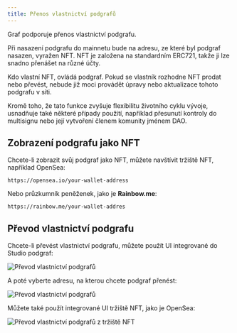 ```yaml
---
title: Přenos vlastnictví podgrafů
---
```


Graf podporuje přenos vlastnictví podgrafu.

Při nasazení podgrafu do mainnetu bude na adresu, ze které byl podgraf nasazen, vyražen NFT. NFT je založena na standardním ERC721, takže ji lze snadno přenášet na různé účty.

Kdo vlastní NFT, ovládá podgraf. Pokud se vlastník rozhodne NFT prodat nebo převést, nebude již moci provádět úpravy nebo aktualizace tohoto podgrafu v síti.

Kromě toho, že tato funkce zvyšuje flexibilitu životního cyklu vývoje, usnadňuje také některé případy použití, například přesunutí kontroly do multisignu nebo její vytvoření členem komunity jménem DAO.

## Zobrazení podgrafu jako NFT

Chcete-li zobrazit svůj podgraf jako NFT, můžete navštívit tržiště NFT, například OpenSea:

```
https://opensea.io/your-wallet-address
```

Nebo průzkumník peněženek, jako je **Rainbow.me**:

```
https://rainbow.me/your-wallet-addres
```

## Převod vlastnictví podgrafu

Chcete-li převést vlastnictví podgrafu, můžete použít UI integrované do Studio podgraf:

![Převod vlastnictví podgrafů](/img/subgraph-ownership-transfer-1.png)

A poté vyberte adresu, na kterou chcete podgraf přenést:

![Převod vlastnictví podgrafů](/img/subgraph-ownership-transfer-2.png)

Můžete také použít integrované UI tržiště NFT, jako je OpenSea:

![Převod vlastnictví podgrafů z tržiště NFT](/img/subgraph-ownership-transfer-nft-marketplace.png)

